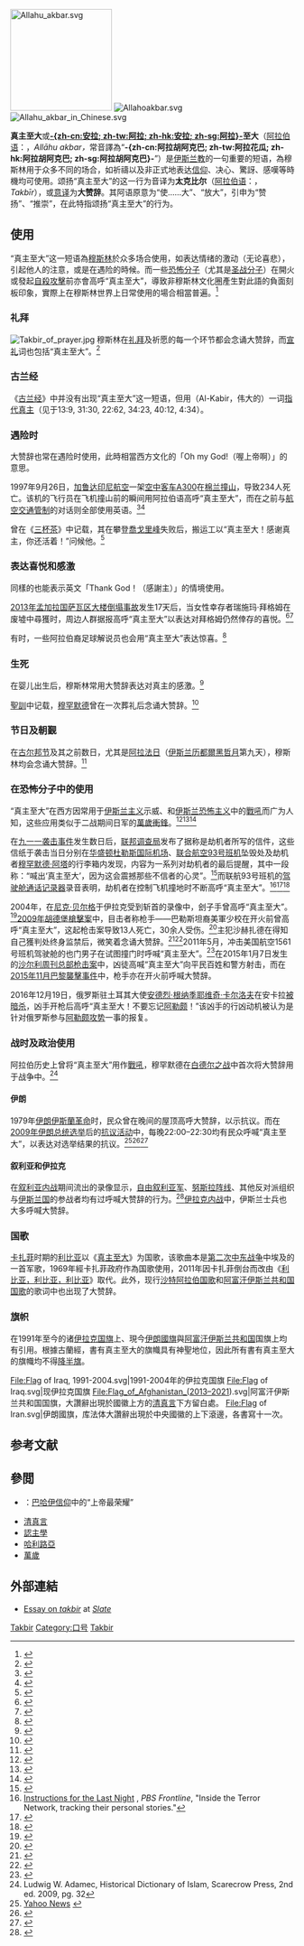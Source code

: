 {{NoteTA |1=zh-tw:片語 ;zh-hk:短語 ;zh-cn:短语 ; }}
{{Refimprove|time=2016-10-02T07:49:53+00:00}}
[[File:Allahu_akbar.svg|180px]]
[[File:Allahoakbar.svg|thumb]]
[[File:Allahu_akbar_in_Chinese.svg|thumb]]
{{Islam}}
{{other uses|subject=伊斯蘭教的一句重要的短語}}

'''真主至大'''或'''[[安拉|-{zh-cn:安拉; zh-tw:阿拉; zh-hk:安拉; zh-sg:阿拉}-]]至大'''（[[阿拉伯语|阿拉伯语]]：'''{{rtl-lang|ar|اللّٰهُ أَكْبَر}}'''，''Allāhu akbar，''常音譯為“'''-{zh-cn:阿拉胡阿克巴; zh-tw:阿拉花瓜; zh-hk:阿拉胡阿克巴; zh-sg:阿拉胡阿克巴}-'''”）是[[伊斯兰教|伊斯兰教]]的一句重要的短语，為穆斯林用于众多不同的场合，如祈禱以及非正式地表达[[信仰|信仰]]、决心、驚訝、感嘆等時機均可使用。颂扬“真主至大”的这一行为音译为'''太克比尔'''（[[阿拉伯语|阿拉伯语]]：'''{{rtl-lang|ar|تكبير}}'''，''Takbīr''），或[[意译|意译]]为'''大赞辞'''。{{rtl-lang|ar|تكبير}}其阿语原意为“使……大”、“放大”，引申为“赞扬”、“推崇”，在此特指颂扬“真主至大”的行为。

== 使用 ==
“真主至大”这一短语為[[穆斯林|穆斯林]]於众多场合使用，如表达情绪的激动（无论喜悲），引起他人的注意，或是在遇险的時候。而一些[[恐怖分子|恐怖分子]]（尤其是[[圣战主义|圣战分子]]）在開火或發起[[自殺攻擊|自殺攻擊]]前亦會高呼“真主至大”，導致非穆斯林文化圈產生對此語的負面刻板印象，實際上在穆斯林世界上日常使用的場合相當普遍。<ref>{{cite web |title = Suicide bombers disguised as pilgrims infiltrate Iraq |url = http://www.al-monitor.com/pulse/originals/2014/01/suicide-bombings-iraq-religious-processions.html |publisher = Al-Monitor |date = 2014-01-02 |accessdate = 2014-01-26 |archiveurl = https://web.archive.org/web/20140110103240/http://www.al-monitor.com/pulse/originals/2014/01/suicide-bombings-iraq-religious-processions.html |archivedate = 2014-01-10 |deadurl = yes }}</ref>

=== 礼拜 ===
[[File:Takbir_of_prayer.jpg|thumb]]
穆斯林在[[礼拜_(伊斯兰教)|礼拜]]及祈愿的每一个环节都会念诵大赞辞，而[[宣礼|宣礼]]词也包括“真主至大”。<ref name="Nigosian102">{{cite book|title=Islam: Its History, Teaching, and Practices|url=https://archive.org/details/islamitshistoryt0000nigo|last=Nigosian|first=S. A.|publisher=Indiana University Press|year=2004|isbn=0-253-21627-3|location=Indiana|page=[https://archive.org/details/islamitshistoryt0000nigo/page/102 102]}}</ref>

=== 古兰经 ===
《[[古兰经|古兰经]]》中并没有出现“真主至大”这一短语，但用{{lang|ar|الكبير}}（Al-Kabir，伟大的）一词[[真主的九十九個尊名|指代真主]]（见于13:9, 31:30, 22:62, 34:23, 40:12, 4:34）。

=== 遇险时 ===
大赞辞也常在遇险时使用，此時相當西方文化的「Oh my God!（喔上帝啊）」的意思。

1997年9月26日，[[加鲁达印尼航空|加鲁达印尼航空]]一架[[空中客车A300|空中客车A300]]在[[棉兰|棉兰]][[加魯達航空152號班機空難|撞山]]，导致234人死亡。该机的飞行员在飞机撞山前的瞬间用阿拉伯语高呼“真主至大”，而在之前与[[航空交通管制|航空交通管制]]的对话则全部使用英语。<ref>{{cite news |url=http://www.independent.co.uk/news/world-leftright-confusion-led-to-smog-air-crash-1242039.html |title=Left-right confusion led to smog air crash |publisher=The Independent |date=September 30, 1997 |accessdate=May 8, 2011 |location=London |archive-url=https://web.archive.org/web/20150925180700/http://www.independent.co.uk/news/world-leftright-confusion-led-to-smog-air-crash-1242039.html |archive-date=2015-09-25 |dead-url=no }}</ref><ref>{{cite web|url=http://community.seattletimes.nwsource.com/archive/?date=19970929&slug=2563204|title=Business - Indonesian Pilot Was Confused Before Crash - Seattle Times Newspaper|work=nwsource.com|access-date=2016-10-02|archive-url=https://web.archive.org/web/20121001210605/http://community.seattletimes.nwsource.com/archive/?date=19970929&slug=2563204|archive-date=2012-10-01|dead-url=no}}</ref>

{{link-en|葛瑞格·摩顿森|Greg Mortenson}}曾在《[[三杯茶|三杯茶]]》中记载，其在攀登[[喬戈里峰|喬戈里峰]]失败后，搬运工以“真主至大！感谢真主，你还活着！”问候他。<ref>{{cite book |url=https://books.google.com/books?id=HbezCyqr3q0C&pg=PA20&lpg=PA20&dq=%22Greg+Mortenson%22+porter+%22Allah+Akbhar!+%22&source=bl&ots=mW1zL7ZxkQ&sig=LJ6Zk7w0p487vQv0nPnxRCsBgho&hl=en&ei=0UgdS4fiJImtlAey2pXyCQ&sa=X&oi=book_result&ct=result&resnum=2&ved=0CA0Q6AEwAQ#v=onepage&q=&f=false |title=Mortenson, Greg, and Relin, David Oliver, ''Three cups of tea: one man's mission to fight terrorism and build nations—one school at a time'', p. 20, ISBN 0-670-03482-7 |publisher=Viking |year=2006 |accessdate=May 8, 2011 |archive-url=https://web.archive.org/web/20160507082839/https://books.google.com/books?id=HbezCyqr3q0C&pg=PA20&lpg=PA20&dq=%22Greg+Mortenson%22+porter+%22Allah+Akbhar!+%22&source=bl&ots=mW1zL7ZxkQ&sig=LJ6Zk7w0p487vQv0nPnxRCsBgho&hl=en&ei=0UgdS4fiJImtlAey2pXyCQ&sa=X&oi=book_result&ct=result&resnum=2&ved=0CA0Q6AEwAQ#v=onepage&q=&f=false |archive-date=2016-05-07 |dead-url=no }}</ref>

=== 表达喜悦和感激 ===
同樣的也能表示英文「Thank God！（感謝主）」的情境使用。

[[2013年孟加拉国萨瓦区大楼倒塌事故|2013年孟加拉国萨瓦区大楼倒塌事故]]发生17天后，当女性幸存者瑞施玛·拜格姆在废墟中尋獲时，周边人群据报高呼“真主至大”以表达对拜格姆仍然倖存的喜悦。<ref>{{cite web|last=Andrea|first=Crossan|title=Survivor Found in Collapsed Bangladesh Building After 17 Days|url=http://www.theworld.org/2013/05/bangladesh-survivor/|publisher=PRI's The World|accessdate=4 September 2013|archive-url=https://web.archive.org/web/20130912154518/http://www.theworld.org/2013/05/bangladesh-survivor/|archive-date=2013-09-12|dead-url=no}}</ref><ref>{{cite web|title=Survivor pulled from Bangladesh ruins after 17 days|url=http://www.globalpost.com/dispatch/news/afp/130513/survivor-pulled-bangladesh-ruins-after-17-days|publisher=Global Post|accessdate=4 September 2013|archive-url=https://web.archive.org/web/20130928054402/http://www.globalpost.com/dispatch/news/afp/130513/survivor-pulled-bangladesh-ruins-after-17-days|archive-date=2013-09-28|dead-url=no}}</ref>

有时，一些阿拉伯裔足球解说员也会用“真主至大”表达惊喜。<ref>{{cite web|url=http://www.liveleak.com/view?i=500_1245902201|title=Arab commentator screams "Allahu Akbar" after USA's goal on Spain|access-date=2016-10-02|archive-url=https://web.archive.org/web/20160811223345/http://www.liveleak.com/view?i=500_1245902201|archive-date=2016-08-11|dead-url=no}}</ref>

=== 生死 ===
在婴儿出生后，穆斯林常用大赞辞表达对真主的感激。<ref>{{cite web |url=http://www.jerrahi.org/library/articles/birth_school |title=存档副本 |accessdate=2013-09-04 |deadurl=yes |archiveurl=https://web.archive.org/web/20130827111517/http://www.jerrahi.org/library/articles/birth_school |archivedate=2013-08-27 }}</ref>

[[聖訓|聖訓]]中记载，[[穆罕默德|穆罕默德]]曾在一次葬礼后念诵大赞辞。<ref>{{cite web|url=http://www.janathimessage.co.uk/Literature/Beliefs_of_Ahle_Sunnah/The%20Permissibility%20of%20Reciting%20Azaan%20at%20Graveside.html|title=The Permissibility of Reciting Azaan at Graveside|accessdate=4 September 2013|archive-url=https://web.archive.org/web/20160305002627/http://www.janathimessage.co.uk/Literature/Beliefs_of_Ahle_Sunnah/The%20Permissibility%20of%20Reciting%20Azaan%20at%20Graveside.html|archive-date=2016-03-05|dead-url=no}}</ref>

=== 节日及朝觐 ===
在[[古尔邦节|古尔邦节]]及其之前数日，尤其是[[阿拉法日|阿拉法日]]（[[伊斯兰历|伊斯兰历]][[都爾黑哲月|都爾黑哲月]]第九天），穆斯林均会念诵大赞辞。<ref name="Rabbani">{{cite web|last=Rabbani|first=Faraz|title=The Day of `Arafah: The 9th of Dhu'l Hijjah|url=http://qa.sunnipath.com/issue_view.asp?HD=1&ID=763&CATE=3|publisher=Qibla.com|accessdate=4 September 2013|deadurl=yes|archiveurl=https://web.archive.org/web/20131015192812/http://qa.sunnipath.com/issue_view.asp?HD=1&ID=763&CATE=3|archivedate=2013年10月15日}}</ref>

===在恐怖分子中的使用===
“真主至大”在西方因常用于[[伊斯兰主义|伊斯兰主义]]示威、{{link-en|伊斯兰极端主义|Islamic extremism}}和[[伊斯兰恐怖主义|伊斯兰恐怖主义]]中的[[戰吼|戰吼]]而广为人知，这些应用类似于二战期间日军的[[萬歲衝鋒|萬歲衝鋒]]。<ref name="google.com">{{cite web|url=https://books.google.com/books?id=SS-PBAAAQBAJ&pg=PA215&dq=%22allahu+akbar%22+jihadist+battle+cry&hl=en&sa=X&ei=W-VsVL7oO4GBsQTi5YCQDg&ved=0CLoBEOgBMBs#v=onepage&q=%22allahu%20akbar%22%20jihadist%20battle%20cry&f=false|title=Symbolism in Terrorism|work=google.com|access-date=2016-10-02|archive-url=https://web.archive.org/web/20160430061044/https://books.google.com/books?id=SS-PBAAAQBAJ&pg=PA215&dq=%22allahu+akbar%22+jihadist+battle+cry&hl=en&sa=X&ei=W-VsVL7oO4GBsQTi5YCQDg&ved=0CLoBEOgBMBs#v=onepage&q=%22allahu%20akbar%22%20jihadist%20battle%20cry&f=false|archive-date=2016-04-30|dead-url=no}}</ref><ref name="google.com1">{{cite web|url=https://books.google.com/books?id=SZRzBAAAQBAJ&pg=PA99&dq=%22allahu+akbar%22+jihadist+battle+cry&hl=en&sa=X&ei=W-VsVL7oO4GBsQTi5YCQDg&ved=0CDYQ6AEwBA#v=onepage&q=%22allahu%20akbar%22%20jihadist%20battle%20cry&f=false|title=Obama, the Media, and Framing the U.S. Exit from Iraq and Afghanistan|work=google.com|access-date=2016-10-02|archive-url=https://web.archive.org/web/20160610173225/https://books.google.com/books?id=SZRzBAAAQBAJ&pg=PA99&dq=%22allahu+akbar%22+jihadist+battle+cry&hl=en&sa=X&ei=W-VsVL7oO4GBsQTi5YCQDg&ved=0CDYQ6AEwBA#v=onepage&q=%22allahu%20akbar%22%20jihadist%20battle%20cry&f=false|archive-date=2016-06-10|dead-url=no}}</ref><ref name="google.com2">{{cite web|url=https://books.google.com/books?id=hVhHGJkfZDoC&pg=PA151&dq=%22allahu+akbar%22+jihadist+battle+cry&hl=en&sa=X&ei=W-VsVL7oO4GBsQTi5YCQDg&ved=0CIcBEOgBMBI#v=onepage&q=%22allahu%20akbar%22%20jihadist%20battle%20cry&f=false|title=Islam in Russia|work=google.com|access-date=2016-10-02|archive-url=https://web.archive.org/web/20160517091947/https://books.google.com/books?id=hVhHGJkfZDoC&pg=PA151&dq=%22allahu+akbar%22+jihadist+battle+cry&hl=en&sa=X&ei=W-VsVL7oO4GBsQTi5YCQDg&ved=0CIcBEOgBMBI#v=onepage&q=%22allahu%20akbar%22%20jihadist%20battle%20cry&f=false|archive-date=2016-05-17|dead-url=no}}</ref>

在[[九一一袭击事件|九一一袭击事件]]发生数日后，[[联邦调查局|联邦调查局]]发布了据称是劫机者所写的信件，这些信纸于袭击当日分别在[[华盛顿杜勒斯国际机场|华盛顿杜勒斯国际机场]]、[[聯合航空93號班機恐怖襲擊|联合航空93号班机]]坠毁处及劫机者[[穆罕默德·阿塔|穆罕默德·阿塔]]的行李箱内发现，内容为一系列对劫机者的最后提醒，其中一段称：“喊出‘真主至大’，因为这会震撼那些不信者的心灵”。<ref>{{cite web|url=https://archives.fbi.gov/archives/news/pressrel/press-releases/fbi-releases-copy-of-four-page-letter-linked-to-hijackers|title=FBI Releases Copy of Four-Page Letter Linked to Hijackers|publisher=[[联邦调查局|FBI]]|date=2001-09-28|accessdate=2016-10-02|archive-url=https://web.archive.org/web/20160822233904/https://archives.fbi.gov/archives/news/pressrel/press-releases/fbi-releases-copy-of-four-page-letter-linked-to-hijackers|archive-date=2016-08-22|dead-url=no}}</ref>而联航93号班机的[[飛行紀錄儀|驾驶舱通话记录器]]录音表明，劫机者在控制飞机撞地时不断高呼“真主至大”。<ref>[http://www.pbs.org/wgbh/pages/frontline/shows/network/personal/instructions.html Instructions for the Last Night] {{Wayback|url=http://www.pbs.org/wgbh/pages/frontline/shows/network/personal/instructions.html |date=20160425091707 }}, ''PBS Frontline'', "Inside the Terror Network, tracking their personal stories."</ref><ref>{{cite web|url=https://books.google.com/books?id=LNJZQVZIzegC&pg=PA116&dq=%22because+this+strikes+fear+into+the+hearts+of+the+non-believers%22&num=100&ei=seJtS5aaL5WqzgS63fj2DQ&client=firefox-a&cd=1#v=onepage&q=%22because%20this%20strikes%20fear%20in%20the%20hearts%20of%20the%20non-believers%22&f=false|title=Holy Terrors, Second Edition|work=google.com|access-date=2016-10-02|archive-url=https://web.archive.org/web/20160502224809/https://books.google.com/books?id=LNJZQVZIzegC&pg=PA116&dq=%22because+this+strikes+fear+into+the+hearts+of+the+non-believers%22&num=100&ei=seJtS5aaL5WqzgS63fj2DQ&client=firefox-a&cd=1#v=onepage&q=%22because%20this%20strikes%20fear%20in%20the%20hearts%20of%20the%20non-believers%22&f=false|archive-date=2016-05-02|dead-url=no}}</ref><ref name="NZ_Herald_10379952">{{cite news |url=http://www.nzherald.co.nz/world/news/article.cfm?c_id=2&objectid=10379952&pnum=0 |title=Tracey Barnett: Suicide bombers follow a morality of their own |author=Barnett, Tracey |work=[[The_New_Zealand_Herald|The New Zealand Herald]] |accessdate=November 16, 2011 |date=May 3, 2006 |archive-url=https://web.archive.org/web/20160207060214/http://www.nzherald.co.nz/world/news/article.cfm?c_id=2&objectid=10379952&pnum=0 |archive-date=2016-02-07 |dead-url=no }}</ref>

2004年，在[[尼克·贝尔格|尼克·贝尔格]]于伊拉克受到斩首的录像中，刽子手曾高呼“真主至大”。<ref>{{Cite news |url=http://www.usatoday.com/news/world/iraq/2004-05-11-iraq-beheading_x.htm |last=Nichols |first=Bill |title=Video shows beheading of American captive |newspaper=[[USA_Today|USA Today]] |date=May 11, 2004 |accessdate=November 23, 2009 |archive-url=https://web.archive.org/web/20120706160726/http://www.usatoday.com/news/world/iraq/2004-05-11-iraq-beheading_x.htm |archive-date=2012-07-06 |dead-url=no }}</ref>[[2009年胡德堡槍擊案|2009年胡德堡槍擊案]]中，目击者称枪手——巴勒斯坦裔美軍少校{{link-en|尼达尔·哈桑|Nidal Hasan}}在开火前曾高呼“真主至大”，这起枪击案导致13人死亡，30余人受伤。<ref>{{Cite journal |url=http://www.telegraph.co.uk/news/worldnews/northamerica/usa/6516570/Fort-Hood-shootings-the-meaning-of-Allahu-Akbar.html |title=Fort Hood shootings: the meaning of 'Allahu Akbar' |date=November 6, 2009 |accessdate=November 14, 2009 |work=[[Sunday_Telegraph|Sunday Telegraph]] |journal= |author= |archive-url=https://web.archive.org/web/20160602131932/http://www.telegraph.co.uk/news/worldnews/northamerica/usa/6516570/Fort-Hood-shootings-the-meaning-of-Allahu-Akbar.html |archive-date=2016-06-02 |dead-url=no }}</ref>{{link-en|2010年时报广场汽车炸弹袭击未遂事件|2010 Times Square car bombing attempt}}主犯沙赫扎德在得知自己獲判处终身监禁后，微笑着念诵大赞辞。<ref name="abcnews2">{{cite web|url=http://abcnews.com/Blotter/times-square-bomber-faisal-shahzad-sentenced-life/story?id=11802740 |title=Times Square Bomber Faisal Shahzad Sentenced to Life |publisher=ABC News|date=October 5, 2010 |accessdate=October 17, 2010}}</ref><ref>{{cite news |last=Baum |first=Geraldine |url=http://seattletimes.nwsource.com/html/nationworld/2013081926_bomber06.html |title=Times Square bomber gets life sentence; warns of more attacks |work=Seattle Times |date=October 5, 2010 |accessdate=October 17, 2010 |archive-url=https://web.archive.org/web/20110622074944/http://seattletimes.nwsource.com/html/nationworld/2013081926_bomber06.html |archive-date=2011-06-22 |dead-url=no }}</ref>2011年5月，冲击美国航空1561号班机驾驶舱的也门男子在试图撞门时呼喊“真主至大”。<ref>{{cite web|url=http://www.cbsnews.com/stories/2011/05/10/national/main20061407.shtml|title=No bail for man who tried to rush plane cockpit|date=10 May 2011|work=cbsnews.com|access-date=2016-10-02|archive-url=https://web.archive.org/web/20130518134506/http://www.cbsnews.com/stories/2011/05/10/national/main20061407.shtml|archive-date=2013-05-18|dead-url=no}}</ref>在2015年1月7日发生的[[沙尔利周刊总部枪击案|沙尔利周刊总部枪击案]]中，凶徒高喊“真主至大”向平民百姓和警方射击，而在[[2015年11月巴黎襲擊事件|2015年11月巴黎襲擊事件]]中，枪手亦在开火前呼喊大赞辞。

2016年12月19日，俄罗斯驻土耳其大使[[安德烈·根纳季耶维奇·卡尔洛夫|安德烈·根纳季耶维奇·卡尔洛夫]]在安卡拉[[安德烈·卡尔洛夫遇刺案|被暗杀]]，凶手开枪后高呼“真主至大！不要忘记[[阿勒颇|阿勒颇]]！”该凶手的行凶动机被认为是针对俄罗斯参与[[阿勒颇攻势_(2016年9月－12月)|阿勒颇攻势]]一事的报复。

=== 战时及政治使用 ===
阿拉伯历史上曾将“真主至大”用作[[戰吼|戰吼]]，穆罕默德在[[白德尔之战|白德尔之战]]中首次将大赞辞用于战争中。<ref>Ludwig W. Adamec, Historical Dictionary of Islam, Scarecrow Press, 2nd ed. 2009, pg. 32</ref>

==== 伊朗 ====
1979年[[伊朗伊斯蘭革命|伊朗伊斯蘭革命]]时，民众曾在晚间的屋顶高呼大赞辞，以示抗议。而在[[2009年伊朗总统选举|2009年伊朗总统选举]]后的[[伊朗綠色革命|抗议活动]]中，每晚22:00–22:30均有民众呼喊“真主至大”，以表达对选举结果的抗议。<ref>[http://news.yahoo.com/s/ap/20090614/ap_on_re_mi_ea/ml_iran_election Yahoo News]  {{webarchive|url=https://web.archive.org/web/20090617072238/http://news.yahoo.com/s/ap/20090614/ap_on_re_mi_ea/ml_iran_election |date=2009-06-17 }}</ref><ref>{{cite web |url=https://www.youtube.com/watch?v=9WU-cxEEJ-E |title=YouTube |publisher=YouTube |date=June 9, 2009 |accessdate=May 8, 2011 |archive-url=https://web.archive.org/web/20160310145317/https://www.youtube.com/watch?v=9WU-cxEEJ-E |archive-date=2016-03-10 |dead-url=no }}</ref><ref>{{cite news|url=http://news.bbc.co.uk/2/hi/middle_east/8386335.stm|title=How Iran's opposition inverts old slogans|date=December 7, 2009|work=BBC News|accessdate=December 21, 2009|archive-url=https://web.archive.org/web/20100102053922/http://news.bbc.co.uk/2/hi/middle_east/8386335.stm|archive-date=2010-01-02|dead-url=no}}</ref>

==== 叙利亚和伊拉克 ====
在[[叙利亚内战|叙利亚内战]]期间流出的录像显示，[[自由叙利亚军|自由叙利亚军]]、[[征服沙姆陣線|努斯拉阵线]]、其他反对派组织与[[伊斯兰国|伊斯兰国]]的参战者均有过呼喊大赞辞的行为。<ref>{{cite web|title=The Battle for Syria's South (Full Length)|url=https://news.vice.com/video/the-battle-for-syrias-south-full-length|website=www.news.vice.com|accessdate=22 December 2015|archive-url=https://web.archive.org/web/20160104195005/https://news.vice.com/video/the-battle-for-syrias-south-full-length|archive-date=2016-01-04|dead-url=no}}</ref>[[伊拉克内战|伊拉克内战]]中，伊斯兰士兵也大多呼喊大赞辞。

=== 国歌 ===
[[穆阿迈尔·卡扎菲|卡扎菲]]时期的[[卡扎菲治下的利比亚|利比亚]]以《[[真主至大_(国歌)|真主至大]]》为国歌，该歌曲本是[[第二次中东战争|第二次中东战争]]中埃及的一首军歌，1969年經卡扎菲政府作為国歌使用，2011年因卡扎菲倒台而改由《[[利比亚，利比亚，利比亚|利比亚，利比亚，利比亚]]》取代。此外，现行[[沙特阿拉伯国歌|沙特阿拉伯国歌]]和[[阿富汗伊斯兰共和国国歌|阿富汗伊斯兰共和国国歌]]的歌词中也出现了大赞辞。

=== 旗帜 ===
在1991年至今的诸[[伊拉克国旗|伊拉克国旗]]上、現今[[伊朗國旗|伊朗國旗]]與[[阿富汗伊斯兰共和国|阿富汗伊斯兰共和国]]国旗上均有引用。根據古蘭經，書有真主至大的旗幟具有神聖地位，因此所有書有真主至大的旗幟均不得[[降半旗|降半旗]]。
<gallery>
File:Flag of Iraq, 1991-2004.svg|1991-2004年的伊拉克国旗
File:Flag of Iraq.svg|现伊拉克国旗
File:Flag_of_Afghanistan_(2013–2021).svg|阿富汗伊斯兰共和国国旗，大讚辭出現於國徽上方的[[清真言|清真言]]下方留白處。
File:Flag of Iran.svg|伊朗國旗，库法体大讚辭出現於中央國徽的上下滾邊，各書寫十一次。
</gallery>

== 参考文献 ==
{{Reflist|2}}

== 參閲 ==
{{Portal box|伊斯兰教|语言|恐怖主义}}
* {{link-en|阿拉欧阿帕|Alláh-u-Abhá}}：[[巴哈伊信仰|巴哈伊信仰]]中的“上帝最荣耀”
* [[清真言|清真言]]
* [[認主學|認主學]]
* [[哈利路亞|哈利路亞]]
* [[萬歲|萬歲]]

==外部連結==
{{commons category}}
* [https://web.archive.org/web/20110917001300/http://www.slate.com/id/2149455/ Essay on ''takbir''] at ''[[Slate_(magazine)|Slate]]''

[[Category:阿拉伯語伊斯蘭教術語|Takbir]]
[[Category:口号|Category:口号]]
[[Category:宗教之最|Takbir]]
